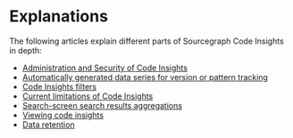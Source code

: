 # Explanations

The following articles explain different parts of Sourcegraph Code Insights in depth:

- [Administration and Security of Code Insights](/code_insights/explanations/administration_and_security_of_code_insights)
- [Automatically generated data series for version or pattern tracking](/code_insights/explanations/automatically_generated_data_series)
- [Code Insights filters](/code_insights/explanations/code_insights_filters)
- [Current limitations of Code Insights](/code_insights/explanations/current_limitations_of_code_insights)
- [Search-screen search results aggregations](/code_insights/explanations/search_results_aggregations)
- [Viewing code insights](/code_insights/explanations/viewing_code_insights)
- [Data retention](/code_insights/explanations/data_retention)
